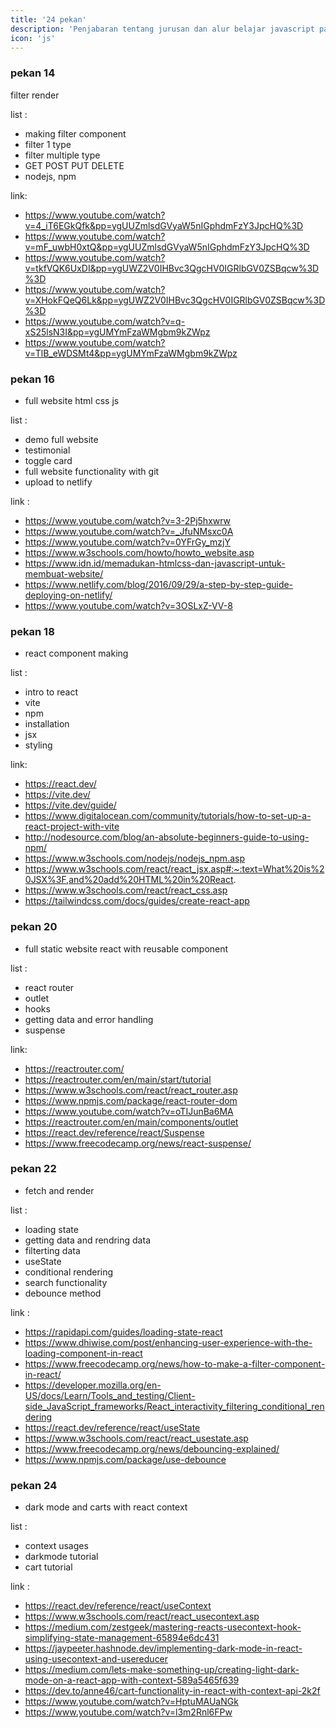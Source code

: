 ```yaml
---
title: '24 pekan'
description: 'Penjabaran tentang jurusan dan alur belajar javascript path'
icon: 'js'
---
```




### pekan 14

filter render

list :

- making filter component
- filter 1 type
- filter multiple type
- GET POST PUT DELETE
- nodejs, npm

link:

- https://www.youtube.com/watch?v=4_iT6EGkQfk&pp=ygUUZmlsdGVyaW5nIGphdmFzY3JpcHQ%3D
- https://www.youtube.com/watch?v=mF_uwbH0xtQ&pp=ygUUZmlsdGVyaW5nIGphdmFzY3JpcHQ%3D
- https://www.youtube.com/watch?v=tkfVQK6UxDI&pp=ygUWZ2V0IHBvc3QgcHV0IGRlbGV0ZSBqcw%3D%3D
- https://www.youtube.com/watch?v=XHokFQeQ6Lk&pp=ygUWZ2V0IHBvc3QgcHV0IGRlbGV0ZSBqcw%3D%3D
- https://www.youtube.com/watch?v=q-xS25lsN3I&pp=ygUMYmFzaWMgbm9kZWpz
- https://www.youtube.com/watch?v=TlB_eWDSMt4&pp=ygUMYmFzaWMgbm9kZWpz


### pekan 16

- full website html css js

list :

- demo full website
- testimonial
- toggle card
- full website functionality with git
- upload to netlify

link :

- https://www.youtube.com/watch?v=3-2Pj5hxwrw
- https://www.youtube.com/watch?v=_JfuNMsxc0A
- https://www.youtube.com/watch?v=0YFrGy_mzjY
- https://www.w3schools.com/howto/howto_website.asp
- https://www.idn.id/memadukan-htmlcss-dan-javascript-untuk-membuat-website/
- https://www.netlify.com/blog/2016/09/29/a-step-by-step-guide-deploying-on-netlify/
- https://www.youtube.com/watch?v=3OSLxZ-VV-8

### pekan 18

- react component making

list :

- intro to react
- vite
- npm
- installation
- jsx
- styling

link:

- https://react.dev/
- https://vite.dev/
- https://vite.dev/guide/
- https://www.digitalocean.com/community/tutorials/how-to-set-up-a-react-project-with-vite
- http://nodesource.com/blog/an-absolute-beginners-guide-to-using-npm/
- https://www.w3schools.com/nodejs/nodejs_npm.asp
- https://www.w3schools.com/react/react_jsx.asp#:~:text=What%20is%20JSX%3F,and%20add%20HTML%20in%20React.
- https://www.w3schools.com/react/react_css.asp
- https://tailwindcss.com/docs/guides/create-react-app

### pekan 20

- full static website react with reusable component

list :

- react router
- outlet
- hooks
- getting data and error handling
- suspense

link:

- https://reactrouter.com/
- https://reactrouter.com/en/main/start/tutorial
- https://www.w3schools.com/react/react_router.asp
- https://www.npmjs.com/package/react-router-dom
- https://www.youtube.com/watch?v=oTIJunBa6MA
- https://reactrouter.com/en/main/components/outlet
- https://react.dev/reference/react/Suspense
- https://www.freecodecamp.org/news/react-suspense/


### pekan 22

- fetch and render

list :

- loading state
- getting data and rendring data
- filterting data
- useState
- conditional rendering
- search functionality
- debounce method

link :

- https://rapidapi.com/guides/loading-state-react
- https://www.dhiwise.com/post/enhancing-user-experience-with-the-loading-component-in-react
- https://www.freecodecamp.org/news/how-to-make-a-filter-component-in-react/
- https://developer.mozilla.org/en-US/docs/Learn/Tools_and_testing/Client-side_JavaScript_frameworks/React_interactivity_filtering_conditional_rendering
- https://react.dev/reference/react/useState
- https://www.w3schools.com/react/react_usestate.asp
- https://www.freecodecamp.org/news/debouncing-explained/
- https://www.npmjs.com/package/use-debounce

### pekan 24

- dark mode and carts with react context

list :

- context usages
- darkmode tutorial
- cart tutorial

link :

- https://react.dev/reference/react/useContext
- https://www.w3schools.com/react/react_usecontext.asp
- https://medium.com/zestgeek/mastering-reacts-usecontext-hook-simplifying-state-management-65894e6dc431
- https://jaypeeter.hashnode.dev/implementing-dark-mode-in-react-using-usecontext-and-usereducer
- https://medium.com/lets-make-something-up/creating-light-dark-mode-on-a-react-app-with-context-589a5465f639
- https://dev.to/anne46/cart-functionality-in-react-with-context-api-2k2f
- https://www.youtube.com/watch?v=HptuMAUaNGk
- https://www.youtube.com/watch?v=l3m2Rnl6FPw
